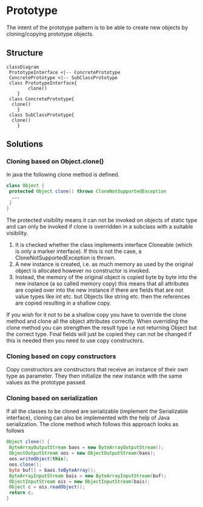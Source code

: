 # Prototype

The intent of the prototype pattern is to be able to create new objects by cloning/copying prototype objects.

## Structure

```mermaid
classDiagram
 PrototypeInterface <|-- ConcretePrototype
 ConcretePrototype <|-- SubClassPrototype
 class PrototypeInterface{
        clone()
    }
 class ConcretePrototype{
  clone()
    }
 class SubClassPrototype{
  clone()
    } 
```

## Solutions

### Cloning based on Object.clone()

In java the following clone method is defined.

```java
class Object {
 protected Object clone() throws CloneNotSupportedException
  ...
 }
}
```

The protected visibility means it can not be invoked on objects of static type and can only be invoked if clone is overridden in a subclass with a suitable visibility.

1. It is checked whether the class implements interface Cloneable (which is only a marker interface). If this is not the case, a CloneNotSupportedException is thrown.
2. A new instance is created, i.e. as much memory as used by the original object is allocated however no constructor is invoked.
3. Instead, the memory of the original object is copied byte by byte into the new instance (a so called memory copy) this means that all attributes are copied over into the new instance if there are fields that are not value types like int etc. but Objects like string etc. then the references are copied resulting in a shallow copy.

If you wish for it not to be a shallow copy you have to override the clone method and clone all the object attributes correctly. When overriding the clone method you can strengthen the result type i.e not returning Object but the correct type. Final fields will just be copied they can not be changed if this is needed then you need to use copy constructors.

### Cloning based on copy constructors

Copy constructors are constructors that receive an instance of their own type as parameter. They then initialize the new instance with the same values as the prototype passed.

### Cloning based on serialization

If all the classes to be cloned are serializable (implement the Serializable interface), cloning can also be implemented with the help of Java serialization. The clone method which follows this approach looks as follows

```java
Object clone() {
 ByteArrayOutputStream baos = new ByteArrayOutputStream();
 ObjectOutputStream oos = new ObjectOutputStream(baos);
 oos.writeObject(this);
 oos.close();
 byte buf[] = baos.toByteArray();
 ByteArrayInputStream bais = new ByteArrayInputStream(buf);
 ObjectInputStream ois = new ObjectInputStream(bais);
 Object c = ois.readObject();
 return c;
}
```
